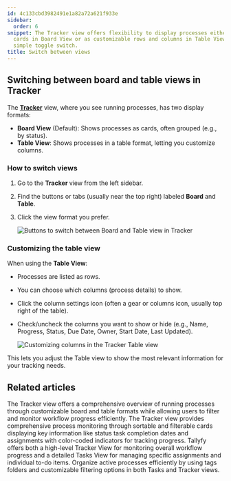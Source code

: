 ```yaml
---
id: 4c133cbd3982491e1a82a72a621f933e
sidebar:
  order: 6
snippet: The Tracker view offers flexibility to display processes either as grouped
  cards in Board View or as customizable rows and columns in Table View through a
  simple toggle switch.
title: Switch between views
---
```


## Switching between board and table views in Tracker

The **[Tracker](/products/pro/tracking-and-tasks/tracker-view/)** view, where you see running processes, has two display formats:

*   **Board View** (Default): Shows processes as cards, often grouped (e.g., by status).
*   **Table View**: Shows processes in a table format, letting you customize columns.

### How to switch views

1.  Go to the **Tracker** view from the left sidebar.
2.  Find the buttons or tabs (usually near the top right) labeled **Board** and **Table**.
3.  Click the view format you prefer.

    ![Buttons to switch between Board and Table view in Tracker](https://screenshots.tallyfy.com/tallyfy%2Fpro%2Fdesktop-light-change-tracker-view-mode.png)

### Customizing the table view

When using the **Table View**:

*   Processes are listed as rows.
*   You can choose which columns (process details) to show.
*   Click the column settings icon (often a gear or columns icon, usually top right of the table).
*   Check/uncheck the columns you want to show or hide (e.g., Name, Progress, Status, Due Date, Owner, Start Date, Last Updated).

    ![Customizing columns in the Tracker Table view](https://screenshots.tallyfy.com/tallyfy%2Fpro%2Fdesktop-light-customize-table-view.png)

This lets you adjust the Table view to show the most relevant information for your tracking needs.


## Related articles
<CardGrid>
<LinkTitleCard header="<b>Tracking And Tasks > Tracker view</b>" href="/products/pro/tracking-and-tasks/tracker-view/" > The Tracker view offers a comprehensive overview of running processes through customizable board and table formats while allowing users to filter and monitor workflow progress efficiently. </LinkTitleCard>
<LinkTitleCard header="<b>Tracker View > Manage and track my processes</b>" href="/products/pro/tracking-and-tasks/tracker-view/how-can-i-manage-and-track-my-processes-on-tallyfy/" > The Tracker view provides comprehensive process monitoring through sortable and filterable cards displaying key information like status task completion dates and assignments with color-coded indicators for tracking progress. </LinkTitleCard>
<LinkTitleCard header="<b>Pro > Tracking</b>" href="/products/pro/tracking-and-tasks/" > Tallyfy offers both a high-level Tracker View for monitoring overall workflow progress and a detailed Tasks View for managing specific assignments and individual to-do items. </LinkTitleCard>
<LinkTitleCard header="<b>Tracker View > Organize processes</b>" href="/products/pro/tracking-and-tasks/tracker-view/organize-processes/" > Organize active processes efficiently by using tags folders and customizable filtering options in both Tasks and Tracker views. </LinkTitleCard>
</CardGrid>